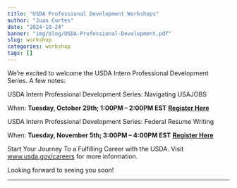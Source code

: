 ```yaml
---
title: "USDA Professional Development Workshops"
author: "Juan Cortes"
date: "2024-10-24"
banner: "img/blog/USDA-Professional-Development.pdf"
slug: workshop
categories: workshop
tags: []
---
```


We’re excited to welcome the USDA Intern Professional Development Series. A few notes:

USDA Intern Professional Development Series: Navigating USAJOBS

When: **Tuesday, October 29th; 1:00PM – 2:00PM EST** [**Register Here**](https://www.zoomgov.com/meeting/register/vJIsd--vrjMsE5JOydGZwftGnq7MqH8CRq4)

USDA Intern Professional Development Series: Federal Resume Writing

When: **Tuesday, November 5th; 3:00PM – 4:00PM EST** [**Register Here**](https://www.zoomgov.com/meeting/register/vJItdOqupjIsH1j-aMvbpPOxFRLnCwUDdYs)




Start Your Journey To a Fulfilling Career with the USDA. Visit [www.usda.gov/careers](www.usda.gov/careers) for more information.

Looking forward to seeing you soon!

------------------------------------------------------------------------

